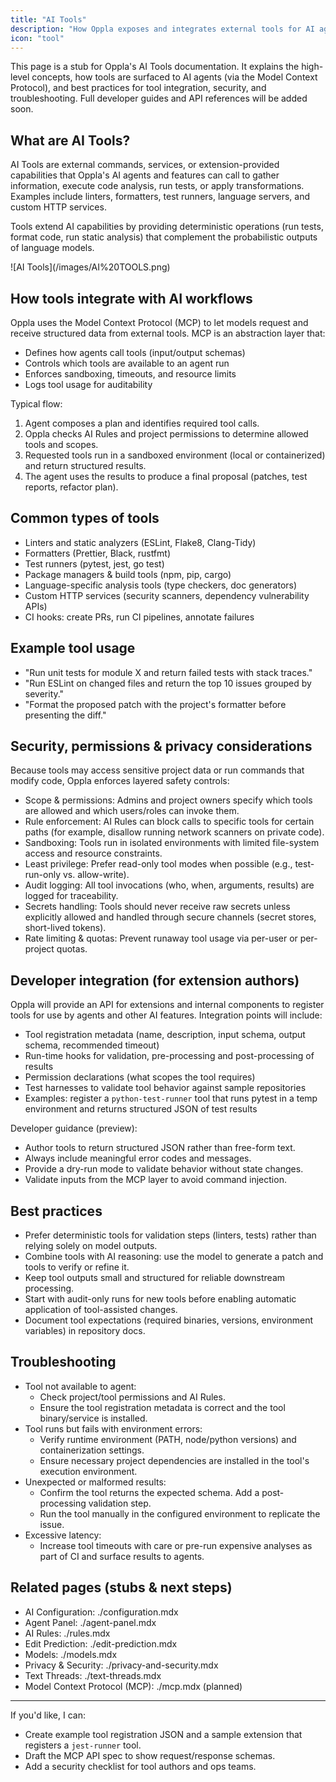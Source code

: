 ```yaml
---
title: "AI Tools"
description: "How Oppla exposes and integrates external tools for AI agents and workflows"
icon: "tool"
---
```


This page is a stub for Oppla's AI Tools documentation. It explains the high-level concepts, how tools are surfaced to AI agents (via the Model Context Protocol), and best practices for tool integration, security, and troubleshooting. Full developer guides and API references will be added soon.

## What are AI Tools?

AI Tools are external commands, services, or extension-provided capabilities that Oppla's AI agents and features can call to gather information, execute code analysis, run tests, or apply transformations. Examples include linters, formatters, test runners, language servers, and custom HTTP services.

Tools extend AI capabilities by providing deterministic operations (run tests, format code, run static analysis) that complement the probabilistic outputs of language models.

<Note>
  ![AI Tools](/images/AI%20TOOLS.png)
</Note>

## How tools integrate with AI workflows

Oppla uses the Model Context Protocol (MCP) to let models request and receive structured data from external tools. MCP is an abstraction layer that:

- Defines how agents call tools (input/output schemas)
- Controls which tools are available to an agent run
- Enforces sandboxing, timeouts, and resource limits
- Logs tool usage for auditability

Typical flow:
1. Agent composes a plan and identifies required tool calls.
2. Oppla checks AI Rules and project permissions to determine allowed tools and scopes.
3. Requested tools run in a sandboxed environment (local or containerized) and return structured results.
4. The agent uses the results to produce a final proposal (patches, test reports, refactor plan).

## Common types of tools

- Linters and static analyzers (ESLint, Flake8, Clang-Tidy)
- Formatters (Prettier, Black, rustfmt)
- Test runners (pytest, jest, go test)
- Package managers & build tools (npm, pip, cargo)
- Language-specific analysis tools (type checkers, doc generators)
- Custom HTTP services (security scanners, dependency vulnerability APIs)
- CI hooks: create PRs, run CI pipelines, annotate failures

## Example tool usage

- "Run unit tests for module X and return failed tests with stack traces."
- "Run ESLint on changed files and return the top 10 issues grouped by severity."
- "Format the proposed patch with the project's formatter before presenting the diff."

## Security, permissions & privacy considerations

Because tools may access sensitive project data or run commands that modify code, Oppla enforces layered safety controls:

- Scope & permissions: Admins and project owners specify which tools are allowed and which users/roles can invoke them.
- Rule enforcement: AI Rules can block calls to specific tools for certain paths (for example, disallow running network scanners on private code).
- Sandboxing: Tools run in isolated environments with limited file-system access and resource constraints.
- Least privilege: Prefer read-only tool modes when possible (e.g., test-run-only vs. allow-write).
- Audit logging: All tool invocations (who, when, arguments, results) are logged for traceability.
- Secrets handling: Tools should never receive raw secrets unless explicitly allowed and handled through secure channels (secret stores, short-lived tokens).
- Rate limiting & quotas: Prevent runaway tool usage via per-user or per-project quotas.

## Developer integration (for extension authors)

Oppla will provide an API for extensions and internal components to register tools for use by agents and other AI features. Integration points will include:

- Tool registration metadata (name, description, input schema, output schema, recommended timeout)
- Run-time hooks for validation, pre-processing and post-processing of results
- Permission declarations (what scopes the tool requires)
- Test harnesses to validate tool behavior against sample repositories
- Examples: register a `python-test-runner` tool that runs pytest in a temp environment and returns structured JSON of test results

Developer guidance (preview):
- Author tools to return structured JSON rather than free-form text.
- Always include meaningful error codes and messages.
- Provide a dry-run mode to validate behavior without state changes.
- Validate inputs from the MCP layer to avoid command injection.

## Best practices

- Prefer deterministic tools for validation steps (linters, tests) rather than relying solely on model outputs.
- Combine tools with AI reasoning: use the model to generate a patch and tools to verify or refine it.
- Keep tool outputs small and structured for reliable downstream processing.
- Start with audit-only runs for new tools before enabling automatic application of tool-assisted changes.
- Document tool expectations (required binaries, versions, environment variables) in repository docs.

## Troubleshooting

- Tool not available to agent:
  - Check project/tool permissions and AI Rules.
  - Ensure the tool registration metadata is correct and the tool binary/service is installed.
- Tool runs but fails with environment errors:
  - Verify runtime environment (PATH, node/python versions) and containerization settings.
  - Ensure necessary project dependencies are installed in the tool's execution environment.
- Unexpected or malformed results:
  - Confirm the tool returns the expected schema. Add a post-processing validation step.
  - Run the tool manually in the configured environment to replicate the issue.
- Excessive latency:
  - Increase tool timeouts with care or pre-run expensive analyses as part of CI and surface results to agents.

## Related pages (stubs & next steps)

- AI Configuration: ./configuration.mdx
- Agent Panel: ./agent-panel.mdx
- AI Rules: ./rules.mdx
- Edit Prediction: ./edit-prediction.mdx
- Models: ./models.mdx
- Privacy & Security: ./privacy-and-security.mdx
- Text Threads: ./text-threads.mdx
- Model Context Protocol (MCP): ./mcp.mdx (planned)

---

If you'd like, I can:
- Create example tool registration JSON and a sample extension that registers a `jest-runner` tool.
- Draft the MCP API spec to show request/response schemas.
- Add a security checklist for tool authors and ops teams.